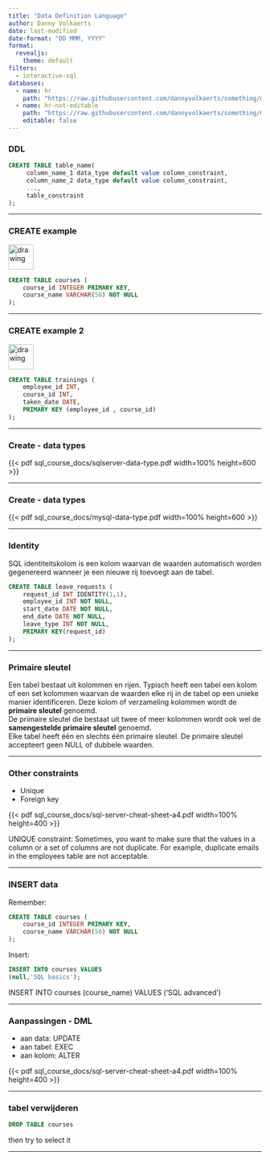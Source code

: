 ```yaml
---
title: "Data Definition Language"
author: Danny Volkaerts
date: last-modified
date-format: "DD MMM, YYYY" 
format:
  revealjs: 
    theme: default
filters:
  - interactive-sql
databases:
  - name: hr
    path: "https://raw.githubusercontent.com/dannyvolkaerts/something/main/hr.sql"
  - name: hr-not-editable
    path: "https://raw.githubusercontent.com/dannyvolkaerts/something/main/hr.sql"
    editable: false
---
```


### DDL

```.sql
CREATE TABLE table_name(
     column_name_1 data_type default value column_constraint,
     column_name_2 data_type default value column_constraint,
     ...,
     table_constraint
);
```


---

### CREATE example

<img src="sql_course_images/DDL_courses.png" alt="drawing" width="50"/>

``` .sql
CREATE TABLE courses (
    course_id INTEGER PRIMARY KEY,
    course_name VARCHAR(50) NOT NULL
);
```

---

### CREATE example 2

<img src="sql_course_images/DDL_trainings.png" alt="drawing" width="50"/>
``` .sql
CREATE TABLE trainings (
    employee_id INT,
    course_id INT,
    taken_date DATE,
    PRIMARY KEY (employee_id , course_id)
);
```

------------------------------------------------------------------------

### Create - data types

{{< pdf sql_course_docs/sqlserver-data-type.pdf width=100% height=600 >}}


------------------------------------------------------------------------

### Create - data types

{{< pdf sql_course_docs/mysql-data-type.pdf width=100% height=600 >}}


---

### Identity

SQL identiteitskolom is een kolom waarvan de waarden automatisch worden gegenereerd wanneer je een nieuwe rij toevoegt aan de tabel.

```sql
CREATE TABLE leave_requests (
    request_id INT IDENTITY(1,1),
    employee_id INT NOT NULL,
    start_date DATE NOT NULL,
    end_date DATE NOT NULL,
    leave_type INT NOT NULL,
    PRIMARY KEY(request_id)
);
```
---

### Primaire sleutel

Een tabel bestaat uit kolommen en rijen. Typisch heeft een tabel een kolom of een set kolommen waarvan de waarden elke rij in de tabel op een unieke manier identificeren. Deze kolom of verzameling kolommen wordt de **primaire sleutel** genoemd.\
De primaire sleutel die bestaat uit twee of meer kolommen wordt ook wel de **samengestelde primaire sleutel** genoemd.\
Elke tabel heeft één en slechts één primaire sleutel. De primaire sleutel accepteert geen NULL of dubbele waarden.\

---

### Other constraints

* Unique
* Foreign key

{{< pdf sql_course_docs/sql-server-cheat-sheet-a4.pdf width=100% height=400 >}}

:::{.notes}
UNIQUE constraint: Sometimes, you want to make sure that the values in a column or a set of columns are not duplicate. For example, duplicate emails in the employees table are not acceptable.
:::

---

### INSERT data
Remember:
``` .sql
CREATE TABLE courses (
    course_id INTEGER PRIMARY KEY,
    course_name VARCHAR(50) NOT NULL
);
```

Insert:
``` .sql
INSERT INTO courses VALUES
(null,'SQL basics');
```

:::{.notes}
INSERT INTO courses (course_name) VALUES ('SQL advanced')
:::

---

### Aanpassingen - DML

* aan data: UPDATE\
* aan tabel: EXEC \
* aan kolom: ALTER\

{{< pdf sql_course_docs/sql-server-cheat-sheet-a4.pdf width=100% height=400 >}}

------------------------------------------------------------------------

### tabel verwijderen

```.sql
DROP TABLE courses
```

:::{.notes}
then try to select it
:::
------------------------------------------------------------------------

